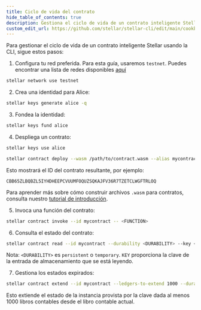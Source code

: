```yaml
---
title: Ciclo de vida del contrato
hide_table_of_contents: true
description: Gestiona el ciclo de vida de un contrato inteligente Stellar usando la CLI
custom_edit_url: https://github.com/stellar/stellar-cli/edit/main/cookbook/contract-lifecycle.mdx
---
```


Para gestionar el ciclo de vida de un contrato inteligente Stellar usando la CLI, sigue estos pasos:

1. Configura tu red preferida. Para esta guía, usaremos `testnet`. Puedes encontrar una lista de redes disponibles [aquí](https://developers.stellar.org/docs/networks)

```bash
stellar network use testnet
```

2. Crea una identidad para Alice:

```bash
stellar keys generate alice -q
```

3. Fondea la identidad:

```bash
stellar keys fund alice
```

4. Despliega un contrato:

```bash
stellar keys use alice
```

```bash
stellar contract deploy --wasm /path/to/contract.wasm --alias mycontract
```

Esto mostrará el ID del contrato resultante, por ejemplo:

```
CBB65ZLBQBZL5IYHDHEEPCVUUMFOQUZSQKAJFV36R7TZETCLWGFTRLOQ
```

Para aprender más sobre cómo construir archivos `.wasm` para contratos, consulta nuestro [tutorial de introducción](https://developers.stellar.org/docs/build/smart-contracts/getting-started/setup).

5. Invoca una función del contrato:

```bash
stellar contract invoke --id mycontract -- <FUNCTION>
```

6. Consulta el estado del contrato:

```bash
stellar contract read --id mycontract --durability <DURABILITY> --key <KEY>
```

Nota: `<DURABILITY>` es `persistent` o `temporary`. `KEY` proporciona la clave de la entrada de almacenamiento que se está leyendo.

7. Gestiona los estados expirados:

```bash
stellar contract extend --id mycontract --ledgers-to-extend 1000 --durability <DURABILITY> --key <KEY>
```

Esto extiende el estado de la instancia provista por la clave dada al menos 1000 libros contables desde el libro contable actual.
